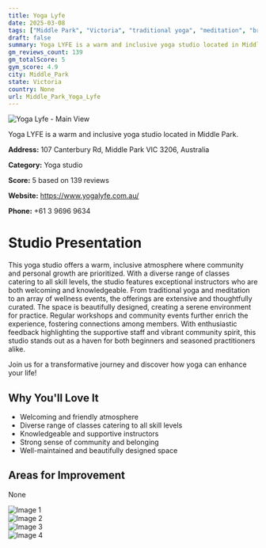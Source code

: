 ```yaml
---
title: Yoga Lyfe
date: 2025-03-08
tags: ["Middle Park", "Victoria", "traditional yoga", "meditation", "breathwork", "community", "inclusivity", "Middle Park"]  
draft: false
summary: Yoga LYFE is a warm and inclusive yoga studio located in Middle Park.
gm_reviews_count: 139
gm_totalScore: 5
gym_score: 4.9
city: Middle_Park
state: Victoria
country: None
url: Middle_Park_Yoga_Lyfe
---
```


<div className="aspect-[16/9] relative my-8">
  <img 
    src="https://lh5.googleusercontent.com/p/AF1QipOXzILX-UBkIo7KQ7U2HgkdxJ0jpod6-CEOvs95=w1920-h1080-k-no"
    alt="Yoga Lyfe - Main View"
    className="object-cover absolute inset-0 w-full h-full rounded-lg"
  />
</div>

Yoga LYFE is a warm and inclusive yoga studio located in Middle Park.

**Address:** 107 Canterbury Rd, Middle Park VIC 3206, Australia

**Category:** Yoga studio

**Score:** 5 based on 139 reviews

**Website:** https://www.yogalyfe.com.au/

**Phone:** +61 3 9696 9634

# Studio Presentation

This yoga studio offers a warm, inclusive atmosphere where community and personal growth are prioritized. With a diverse range of classes catering to all skill levels, the studio features exceptional instructors who are both welcoming and knowledgeable. From traditional yoga and meditation to an array of wellness events, the offerings are extensive and thoughtfully curated. The space is beautifully designed, creating a serene environment for practice. Regular workshops and community events further enrich the experience, fostering connections among members. With enthusiastic feedback highlighting the supportive staff and vibrant community spirit, this studio stands out as a haven for both beginners and seasoned practitioners alike.

Join us for a transformative journey and discover how yoga can enhance your life!

## Why You'll Love It

- Welcoming and friendly atmosphere
- Diverse range of classes catering to all skill levels
- Knowledgeable and supportive instructors
- Strong sense of community and belonging
- Well-maintained and beautifully designed space

## Areas for Improvement

None

<div className="grid grid-cols-1 xl:grid-cols-2 gap-4 my-8">
<div className="aspect-[4/3] relative"><img src="https://lh3.googleusercontent.com/p/AF1QipOQ8t8xuF4N4BYrio-vhG4RXng992mDD705MA9V=w1920-h1080-k-no" alt="Image 1" className="object-cover absolute inset-0 w-full h-full rounded-lg" /></div>
<div className="aspect-[4/3] relative"><img src="https://lh5.googleusercontent.com/p/AF1QipM-sn4BEG7o3S65uIabwP14l-fGzNibk3eMIAjn=w1920-h1080-k-no" alt="Image 2" className="object-cover absolute inset-0 w-full h-full rounded-lg" /></div>
<div className="aspect-[4/3] relative"><img src="https://lh5.googleusercontent.com/p/AF1QipMNLQys1tfD47ThBt0ZwxLaWyUMx1ONvFszJ00v=w1920-h1080-k-no" alt="Image 3" className="object-cover absolute inset-0 w-full h-full rounded-lg" /></div>
<div className="aspect-[4/3] relative"><img src="https://lh5.googleusercontent.com/p/AF1QipNZd5zWpeeeLwZXBEGIYG7mMltz5kr0Mk39Ekb7=w1920-h1080-k-no" alt="Image 4" className="object-cover absolute inset-0 w-full h-full rounded-lg" /></div>
</div>